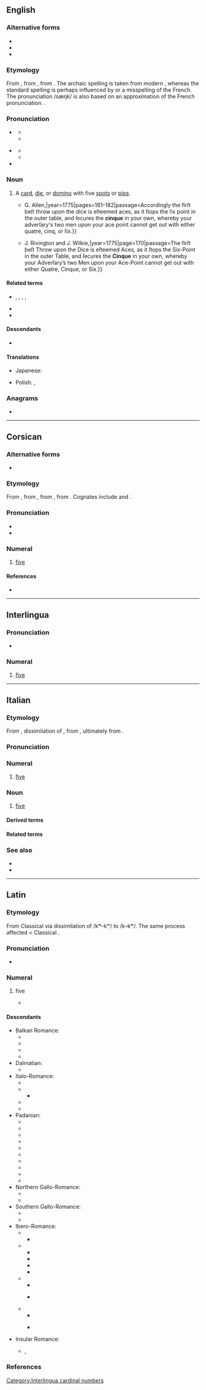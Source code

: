 {{also|Cinque|cinquè}}
==English==

===Alternative forms===
* {{alt|en|cinq||archaic}}
* {{alt|en|sinque||obsolete}}
* {{alt|en|sink|sank||misspellings}}

===Etymology===
{{PIE word|en|pénkʷe}}
From {{inh|en|enm|cink}}, from {{der|en|frm|cinq}}, from {{der|en|la|quīnque|}}. The archaic spelling {{m|en|cinq}} is taken from modern {{cog|fr|cinq}}, whereas the standard spelling is perhaps influenced by {{cog|it|cinque}} or a misspelling of the French. The pronunciation /sæŋk/ is also based on an approximation of the French pronunciation. {{doublet|en|five|punch|id2=beverage|pimp|id3=five|Pompeii}}.

===Pronunciation===
* {{a|UK|US}} {{IPA|en|/sɪŋk/}}
** {{audio|en|en-us-sink.ogg|Audio (US)}}
** {{homophones|en|cinq|sink|sync|synch}}
* {{a|UK|US}} {{IPA|en|/sæŋk/}}
** {{audio|en|en-us-sank.ogg|Audio (US)}}
** {{homophones|en|cinq|sank}}
* {{rhymes|en|ɪŋk|æŋk|s=1}}

===Noun===
{{en-noun}}

# {{lb|en|dice|card games|dominoes}} A [[card]], [[die]], or [[domino]] with five [[spot]]s or [[pip]]s.
#* {{quote-book|en|author=“a Connoisseur”|chapter=Containing an Account of the Game of ''Back-gammon'', with the most approved Method of playing at it, and the Rules of the Game. Together with the Artifices and Legerdemains that are frequently practised at it.|title=Annals of Gaming; or, The Fair Player’s Sure Guide. Containing Original Treatises on the following Games.{{nb...|Whist. Hazard. Tennis. Lansquenet. Piquet. Billiards. Loo. Quadrille. Lottery. Back-Gammon. All-Fours. Comet, or Pope Joan. To which are subjoined all the Operations, Legerdemains, Manœuvres, Artifices, Tricks, Shuffles, Cuts, Crosses, or any possible indirect Means that can be introduced at those Games.}}|location=London|publisher={{...|Printed for}}G. Allen,{{nb...|No. 59, Pater-noster-Row.}}|year=1775|pages=181–182|passage=Accordingly the firſt beſt throw upon the dice is eſteemed aces, as it ſtops the ſix point in the outer table, and ſecures the '''cinque''' in your own, whereby your adverſary's two men upon your ace point cannot get out with either quatre, cinq, or ſix.}}
#* {{quote-book|en|chapter=Introduction to the Game of Back-Gammon; With the most approved Method of playing at it|editor=Charles Jones|title=Hoyle’s Games Improved. Being Practical Treatises on the following Fashionable Games,{{nb...|viz. Whist, Quadrille, Piquet, Chess, Back-Gammon, Billiards, Cricket, Tennis, Quinze, Hazard, and Lansquenet. In which are also contained, the Method of Betting at those Games upon equal, or advantageous Terms. Including the Laws of the several Games, as settled and agreed to at White’s and Stapleton’s Chocolate-houses.}}|location=London|publisher={{...|Printed for}}J. Rivington and J. Wilkie,{{nb...|St. Paul’s Church-Yard; S. Crowder and R. Baldwin, Pater-noster-Row; T. Caslon, and B. Law, Stationers-Court; T. Lowndes, Fleet-Street; F. Newbery, Ludgate-Street; W. Domville, Royal-Exchange; T. Becket, in the Strand; T. Davies, Covent-Garden; W. Davis, Piccadilly; and J. Ridley, St. James’s-Street.}}|year=1775|page=170|passage=The firſt beſt Throw upon the Dice is eſteemed Aces, as it ſtops the Six-Point in the outer Table, and ſecures the '''Cinque''' in your own, whereby your Adverſary’s two Men upon your Ace-Point cannot get out with either Quatre, Cinque, or Six.}}

====Related terms====
* {{l|en|ace}}, {{l|en|deuce}}, {{l|en|trey}}, {{l|en|cater}}, {{l|en|sice}}
* {{l|en|cinquefoil}}
* {{l|en|Cinque Ports}}

====Descendants====
* {{desc|ja|シンク|tr=shinku|bor=1}}

====Translations====
{{trans-top}}
* Japanese: {{t+|ja|シンク|tr=shinku|sc=Jpan}}
{{trans-mid}}
* Polish: {{t+|pl|cynk|m}}, {{t+|pl|cynek|m}}
{{trans-bottom}}

===Anagrams===
* {{anagrams|en|a=ceinqu|quince}}

----

==Corsican==
{{cardinalbox|co|4|5|6|quattru|sei}}

===Alternative forms===
* {{alter|co|cinqui}}

===Etymology===
From {{inh|co|VL.|cīnque}}, from {{inh|co|la|quinque}}, from {{inh|co|itc-pro|*kʷenkʷe}}, from {{inh|co|ine-pro|*pénkʷe}}. Cognates include {{cog|it|cinque}} and {{cog|fr|cinq}}.

===Pronunciation===
* {{IPA|co|/ˈt͡ʃĩn.kwe/}}
* {{hyph|co|cin|que}}

===Numeral===
{{head|co|numeral|cat2=cardinal numbers}}

# [[five]]

====References====
* {{R:INFCOR|cinque|cinque, cinqui}}

----

==Interlingua==

===Pronunciation===
* {{IPA|ia|/ˈtsiŋ.kwe/}}

===Numeral===
{{head|ia|numeral}}

# [[five]]

[[Category:Interlingua cardinal numbers]]

----

==Italian==
{{cardinalbox|it|4|5|6|quattro|sei|ord=quinto|mult=quintuplo|frac=quinto}}

===Etymology===
From {{inh|it|VL.|cīnque}}, dissimilation of {{inh|it|la|quīnque}}, from {{inh|it|itc-pro|*kʷenkʷe}}, ultimately from {{inh|it|ine-pro|*pénkʷe}}.

===Pronunciation===
{{it-pr|cìnque<audio:LL-Q652 (ita)-Happypheasant-cinque.wav>}}

===Numeral===
{{it-card-inv}}

# [[five]]

===Noun===
{{it-noun|m|#}}

# [[five]]

====Derived terms====
{{col3|it
|{{l|it|cinquecentesco}}
|{{l|it|cinquecento}}, {{l|it|Cinquecento}}
|{{l|it|cinquefoglie}}
|{{l|it|cinquemila}}
|{{l|it|cinque minuti}}
|{{l|it|cinquenne}}
|{{l|it|Cinque Terre}}
|{{l|it|cinquina}}
|{{l|it|qinquennio}}
}}

====Related terms====
{{col3|it
|cinquale
|cinquanta
|quindici
|quinquennale
|quinquennio
}}

===See also===
{{table:playing cards/it}}
* {{l|it|Appendix:Italian numbers}}
* {{l|it|penta-}}

----

==Latin==

===Etymology===
From Classical {{m|la|quīnque}} via dissimilation of /kʷ–kʷ/ to /k–kʷ/. The same process affected {{m|la|cīnquāgintā}} <  Classical {{m|la|quīnquāgintā||fifty}}.

===Pronunciation===
* {{la-IPA|cīnque|eccl=0}}

===Numeral===
{{la-num-noun|cīnque|indecl=1|type=card}}

# {{lb|la|Vulgar Latin|non-standard}} five
#* {{Q|la|year=2nd c. CE||Corpus Inscriptionum Latinarum 10|05939 (1)|refn=<ref>Sapienza University of Rome. 2017. Regio I - Latium et Campania: Fascicolo IV - Latium Adiectum I. Italia epigrafia digitale, vol. II. 110–111.</ref>|quote=... [vi]xit annis quadracinta '''cinque''' ex quo nati sunt fili vigintiunus et Camuriusnia Rofina filia ipsuius qui vixit annis cinquaginta quator baene maerenti fecerunt|t=...lived for forty-'''five''' years and had twenty-one sons and a daughter Camuriusnia Rofina, who lived fifty-four years; [together,] they made [this epitaph] for [their] well-deserving [parent]}}

====Descendants====
{{top3}}
* Balkan Romance:
** {{desc|rup|tsintsi}}
** {{desc|ruo|ćinć}}
** {{desc|ruq|tsints|ţinţi}}
** {{desc|ro|cinci}}
* Dalmatian:
** {{desc|dlm|cenc|čenc}}
* Italo-Romance:
** {{desc|co|cinque|cinqui}}
** {{desc|it|cinque}}
*** {{desc|pml|cinque|bor=1}}
** {{desc|nap|cinquè|cinche}}
** {{desc|scn|cincu}}
* Padanian:
** {{desc|egl|zénc}}
** {{desc|fur|cinc}}
** {{desc|ist|sinque}}
** {{desc|lld|cinch}}
** {{desc|lij|çinque}}
** {{desc|lmo|cinch}}
** {{desc|pms|sinc}}
** {{desc|rgn|zéncv}}
** {{desc|rm|tschintg|tschentg}}
** {{desc|vec|sinque|zsinque}}
* Northern Gallo-Romance:
** {{desctree|fro|cinc}}
** {{desc|frp|cinq}}
* Southern Gallo-Romance:
** {{desc|oc|cinc}}
** {{desc|ca|cinc}}
* Ibero-Romance:
** {{desc|roa-oan|cinco}}
*** {{desc|an|zinco|cinco}}
** {{desc|roa-ole|cincu}}
*** {{desc|ast|cinco|cincu}}
*** {{desc|ext|cincu}}
*** {{desc|roa-leo|cincu}}
*** {{desc|mwl|cinco}}
** {{desc|roa-opt|cinco|cinque}}
*** {{desc|gl|cinco}}
*** {{desc|pt|cinco}} {{see desc}}
** {{desc|osp|cinco}}
*** {{desc|lad|sinko}}
*** {{desc|es|cinco}} {{see desc}}
* Insular Romance:
** {{desc|sc|chimbe}} {{q|Logudorese}}, {{l|sc|cincu}} {{q|Campidanese}}
{{bottom}}

===References===
<references/>